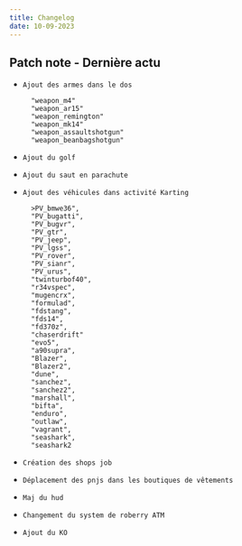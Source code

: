 ```yaml
---
title: Changelog
date: 10-09-2023
---
```


## Patch note - Dernière actu

* `Ajout des armes dans le dos `

        "weapon_m4"
        "weapon_ar15"
        "weapon_remington"
        "weapon_mk14"
        "weapon_assaultshotgun"
        "weapon_beanbagshotgun"

* `Ajout du golf`
* `Ajout du saut en parachute`

* `Ajout des véhicules dans activité Karting`

        >PV_bmwe36",
        "PV_bugatti",
        "PV_bugvr",
        "PV_gtr",
        "PV_jeep",
        "PV_lgss",
        "PV_rover",
        "PV_sianr",
        "PV_urus",
        "twinturbof40",
        "r34vspec",
        "mugencrx",
        "formulad",
        "fdstang",
        "fds14",
        "fd370z",
        "chaserdrift"
        "evo5",
        "a90supra",
        "Blazer",
        "Blazer2",
        "dune",
        "sanchez",
        "sanchez2",
        "marshall",
        "bifta",
        "enduro",
        "outlaw",
        "vagrant",
        "seashark",
        "seashark2

* `Création des shops job`
* `Déplacement des pnjs dans les boutiques de vêtements`
* `Maj du hud`
* `Changement du system de roberry ATM`
* `Ajout du KO`